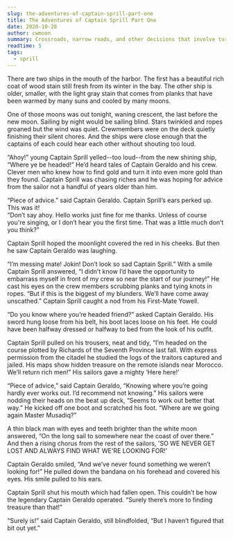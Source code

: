 ```yaml
---
slug: the-adventures-of-captain-sprill-part-one
title: The Adventures of Captain Sprill Part One
date: 2020-10-28
author: cwmoon
summary: Crossroads, narrow roads, and other decisions that involve turning. There are no right turns, but there can be wrong ones. There is a reason navigators were paid royally to help ships cross the Atlantic.  Who is your navigator?
readtime: 5
tags:
  - sprill
---
```


There are two ships in the mouth of the harbor.  The first has a beautiful rich coat of wood stain still fresh from its winter in the bay.  The other ship is older, smaller, with the light gray stain that comes from planks that have been warmed by many suns and cooled by many moons. 

One of those moons was out tonight, waning crescent, the last before the new moon.  Sailing by night would be sailing blind.  Stars twinkled and ropes groaned but the wind was quiet.  Crewmembers were on the deck quietly finishing their silent chores. And the ships were close enough that the captains of each could hear each other without shouting too loud. 

“Ahoy!” young Captain Sprill yelled--too loud--from the new shining ship, “Where ye be headed!”  He’d heard tales of Captain Geraldo and his crew.  Clever men who knew how to find gold and turn it into even more gold than they found.  Captain Sprill was chasing riches and he was hoping for advice from the sailor not a handful of years older than him. 

“Piece of advice.” said Captain Geraldo. 
Captain Sprill’s ears perked up.  This was it!  
“Don’t say ahoy.  Hello works just fine for me thanks.  Unless of course you're singing, or I don’t hear you the first time.  That was a little much don’t you think?”

Captain Sprill hoped the moonlight covered the red in his cheeks. But then he saw Captain Geraldo was laughing. 

“I’m messing mate!  Jokin!  Don’t look so sad Captain Sprill.”
With a smile Captain Sprill answered, “I didn’t know I’d have the opportunity to embarrass myself in front of my crew so near the start of our journey!” He cast his eyes on the crew members scrubbing planks and tying knots in ropes.  “But if this is the biggest of my blunders.  We’ll have come away unscathed.”  Captain Sprill caught a nod from his First-Mate Yowell. 


“Do you know where you’re headed friend?” asked Captain Geraldo.  His sword hung loose from his belt, his boot laces loose on his feet.  He could have been halfway dressed or halfway to bed from the look of his outfit. 

Captain Sprill pulled on his trousers, neat and tidy, “I’m headed on the course plotted by Richards of the Seventh Province last fall.  With express permission from the citadel he studied the logs of the traitors captured and jailed. His maps show hidden treasure on the remote islands near Morocco.  We’ll return rich men!”  His sailors gave a mighty ‘Here here!’

“Piece of advice,” said Captain Geraldo, “Knowing where you’re going hardly ever works out.  I’d recommend not knowing.” His sailors were nodding their heads on the beat up deck, “Seems to work out better that way.” He kicked off one boot and scratched his foot. “Where are we going again Master Musadiq?” 

A thin black man with eyes and teeth brighter than the white moon answered, “On the long sail to somewhere near the coast of over there.” And then a rising chorus from the rest of the sailors, 'SO WE NEVER GET LOST AND ALWAYS FIND WHAT WE'RE LOOKING FOR!'

Captain Geraldo smiled, “And we’ve never found something we weren’t looking for!” He pulled down the bandana on his forehead and covered his eyes. His smile pulled to his ears. 

Captain Sprill shut his mouth which had fallen open.  This couldn’t be how the legendary Captain Geraldo operated. “Surely there’s more to finding treasure than that!” 

“Surely is!” said Captain Geraldo, still blindfolded, “But I haven’t figured that bit out yet.”